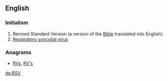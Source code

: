 ==English==

===Initialism===
{{head|en|initialism}}

# Revised Standard Version (a version of the [[Bible]] translated into English).
# [[respiratory syncytial virus|Respiratory syncytial virus]]

===Anagrams===
* [[RVs#English|RVs]], [[RV's#English|RV's]]

[[de:RSV]]